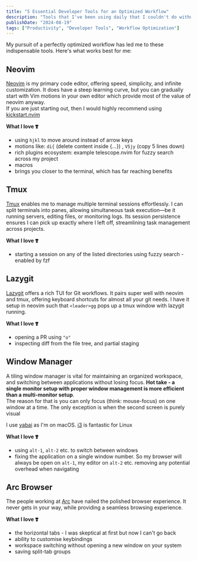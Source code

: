 ```yaml
---
title: "5 Essential Developer Tools for an Optimized Workflow"
description: "Tools that I've been using daily that I couldn't do without"
publishDate: "2024-08-19"
tags: ["Productivity", "Developer Tools", "Workflow Optimization"]
---
```


My pursuit of a perfectly optimized workflow has led me to these indispensable tools. Here's what works best for me:

## Neovim

[Neovim](https://neovim.io/) is my primary code editor, offering speed, simplicity, and infinite customization. It does have a steep learning curve, but you can gradually start with Vim motions in your own editor which provide most of the value of neovim anyway. <br />
If you are just starting out, then I would highly recommend using [kickstart.nvim](https://github.com/nvim-lua/kickstart.nvim)

**What I love ❣️**

-   using `hjkl` to move around instead of arrow keys
-   motions like: `di{` (delete content inside \{_..._\}) , `V5jy` (copy 5 lines down)
-   rich plugins ecosystem: example telescope.nvim for fuzzy search across my project
-   macros
-   brings you closer to the terminal, which has far reaching benefits

## Tmux

[Tmux](https://github.com/tmux/tmux/wiki) enables me to manage multiple terminal sessions effortlessly. I can split terminals into panes, allowing simultaneous task execution—be it running servers, editing files, or monitoring logs. Its session persistence ensures I can pick up exactly where I left off, streamlining task management across projects.

**What I love ❣️**

-   starting a session on any of the listed directories using fuzzy search - enabled by fzf

## Lazygit

[Lazygit](https://github.com/jesseduffield/lazygit) offers a rich TUI for Git workflows. It pairs super well with neovim and tmux, offering keyboard shortcuts for almost all your git needs. I have it setup in neovim such that `<leader>gg` pops up a tmux window with lazygit running.

**What I love ❣️**

-   opening a PR using `"o"`
-   inspecting diff from the file tree, and partial staging

## Window Manager

A tiling window manager is vital for maintaining an organized workspace, and switching between applications without losing focus. **Hot take - a single monitor setup with proper window management is more efficient than a multi-monitor setup**.<br />
The reason for that is you can only focus (think: mouse-focus) on one window at a time. The only exception is when the second screen is purely visual

I use [yabai](https://github.com/koekeishiya/yabai) as I'm on macOS. [i3](https://i3wm.org/) is fantastic for Linux

**What I love ❣️**

-   using `alt-1`, `alt-2` etc. to switch between windows
-   fixing the application on a single window number. So my browser will always be open on `alt-1`, my editor on `alt-2` etc. removing any potential overhead when navigating

## Arc Browser

The people working at [Arc](https://arc.net/) have nailed the polished browser experience. It never gets in your way, while providing a seamless browsing experience.

**What I love ❣️**

-   the horizontal tabs - I was skeptical at first but now I can't go back
-   ability to customise keybindings
-   workspace switching without opening a new window on your system
-   saving split-tab groups
